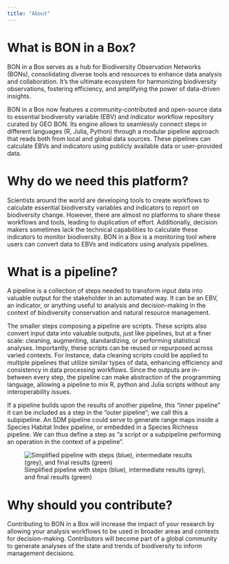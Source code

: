 ```yaml
---
title: "About"
---
```


# What is BON in a Box?

BON in a Box serves as a hub for Biodiversity Observation Networks (BONs), consolidating diverse tools and resources to enhance data analysis and collaboration. It's the ultimate ecosystem for harmonizing biodiversity observations, fostering efficiency, and amplifying the power of data-driven insights.

BON in a Box now features a community-contributed and open-source data to essential biodiversity variable (EBV) and indicator workflow repository curated by GEO BON. Its engine allows to seamlessly connect steps in different languages (R, Julia, Python) through a modular pipeline approach that reads both from local and global data sources. These pipelines can calculate EBVs and indicators using publicly available data or user-provided data.

# Why do we need this platform?

Scientists around the world are developing tools to create workflows to calculate essential biodiversity variables and indicators to report on biodiversity change. However, there are almost no platforms to share these workflows and tools, leading to duplication of effort. Additionally, decision makers sometimes lack the technical capabilities to calculate these indicators to monitor biodiversity. BON in a Box is a monitoring tool where users can convert data to EBVs and indicators using analysis pipelines.

# What is a pipeline?

A pipeline is a collection of steps needed to transform input data into valuable output for the stakeholder in an automated way. It can be an EBV, an indicator, or anything useful to analysis and decision-making in the context of biodiversity conservation and natural resource management.

The smaller steps composing a pipeline are scripts. These scripts also convert input data into valuable outputs, just like pipelines, but at a finer scale: cleaning, augmenting, standardizing, or performing statistical analyses. Importantly, these scripts can be reused or repurposed across varied contexts. For instance, data cleaning scripts could be applied to multiple pipelines that utilize similar types of data, enhancing efficiency and consistency in data processing workflows. Since the outputs are in-between every step, the pipeline can make abstraction of the programming language, allowing a pipeline to mix R, python and Julia scripts without any interoperability issues.

If a pipeline builds upon the results of another pipeline, this “inner pipeline” it can be included as a step in the “outer pipeline”; we call this a subpipeline. An SDM pipeline could serve to generate range maps inside a Species Habitat Index pipeline, or embedded in a Species Richness pipeline. We can thus define a step as “a script or a subpipeline performing an operation in the context of a pipeline”.

![Simplified pipeline with steps (blue), intermediate results (grey), and final results (green)](pipeline.png.png)

# Why should you contribute?

Contributing to BON in a Box will increase the impact of your research by allowing your analysis workflows to be used in broader areas and contexts for decision-making. Contributors will become part of a global community to generate analyses of the state and trends of biodiversity to inform management decisions.

## 
